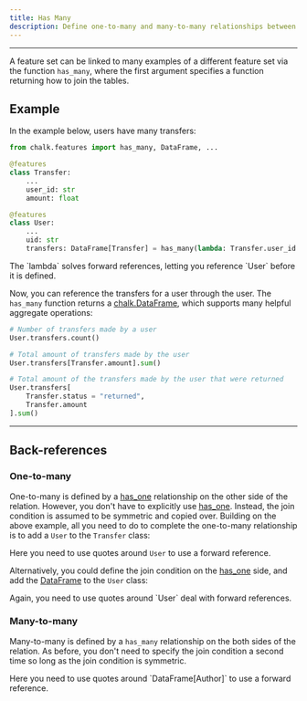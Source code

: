 ```yaml
---
title: Has Many
description: Define one-to-many and many-to-many relationships between feature sets.
---
```



---

A feature set can be linked to many examples of a different feature set
via the function `has_many`, where the first argument specifies a
function returning how to join the tables.

## Example

In the example below, users have many transfers:

```py
from chalk.features import has_many, DataFrame, ...

@features
class Transfer:
    ...
    user_id: str
    amount: float

@features
class User:
    ...
    uid: str
    transfers: DataFrame[Transfer] = has_many(lambda: Transfer.user_id == User.uid)
```

<TipInfo>
  The `lambda` solves forward references, letting you reference `User` before it is defined.
</TipInfo>

Now, you can reference the transfers for a user through the user.
The `has_many` function returns a [chalk.DataFrame](/docs/dataframe),
which supports many helpful aggregate operations:

```py
# Number of transfers made by a user
User.transfers.count()

# Total amount of transfers made by the user
User.transfers[Transfer.amount].sum()

# Total amount of the transfers made by the user that were returned
User.transfers[
    Transfer.status = "returned",
    Transfer.amount
].sum()
```

---

## Back-references

### One-to-many

One-to-many is defined by a [has_one](/docs/has-one) relationship
on the other side of the relation.
However, you don't have to explicitly use [has_one](/docs/has-one).
Instead, the join condition is assumed to be symmetric and copied over.
Building on the above example, all you need to do
to complete the one-to-many relationship is to add a `User` to
the `Transfer` class:

<PyDiffEditor html={manyToOneDiff} />

<TipInfo>Here you need to use quotes around `User` to use a forward reference.</TipInfo>

Alternatively, you could define the join condition on the [has_one](/docs/has-one)
side, and add the [DataFrame](/docs/dataframe) to the `User` class:

<PyDiffEditor html={oneToManyDiff} />
<TipInfo>Again, you need to use quotes around `User` deal with forward references.</TipInfo>

### Many-to-many

Many-to-many is defined by a `has_many` relationship
on the both sides of the relation.
As before, you don't need to specify the join condition a second time
so long as the join condition is symmetric.

<PyDiffEditor html={manyToManyDiff} />

<TipInfo>
  Here you need to use quotes around `DataFrame[Author]` to use a forward reference.
</TipInfo>
